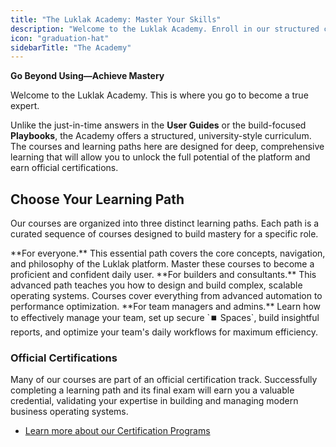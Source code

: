 ```yaml
---
title: "The Luklak Academy: Master Your Skills"
description: "Welcome to the Luklak Academy. Enroll in our structured courses and learning paths to gain deep mastery, from foundational skills to advanced solution architecture."
icon: "graduation-hat"
sidebarTitle: "The Academy"
---
```


**Go Beyond Using—Achieve Mastery**

<Info>
Welcome to the Luklak Academy. This is where you go to become a true expert.

Unlike the just-in-time answers in the **User Guides** or the build-focused **Playbooks**, the Academy offers a structured, university-style curriculum. The courses and learning paths here are designed for deep, comprehensive learning that will allow you to unlock the full potential of the platform and earn official certifications.
</Info>

## **Choose Your Learning Path**

Our courses are organized into three distinct learning paths. Each path is a curated sequence of courses designed to build mastery for a specific role.

<CardGroup cols={3}>
  <Card title="The Luklak Foundation Path" icon="atom" iconType="duotone" href="/06-courses/learning-paths/foundation-for-everyone">
    **For everyone.** This essential path covers the core concepts, navigation, and philosophy of the Luklak platform. Master these courses to become a proficient and confident daily user.
  </Card>
  <Card title="The Solution Architect Path" icon="sitemap" iconType="duotone" href="/06-courses/learning-paths/function-design-expert">
    **For builders and consultants.** This advanced path teaches you how to design and build complex, scalable operating systems. Courses cover everything from advanced automation to performance optimization.
  </Card>
  <Card title="The Team Operations Path" icon="users-gear" iconType="duotone" href="/06-courses/learning-paths/team-operations-manager">
    **For team managers and admins.** Learn how to effectively manage your team, set up secure `⏹️ Spaces`, build insightful reports, and optimize your team's daily workflows for maximum efficiency.
  </Card>
</CardGroup>

### **Official Certifications**

Many of our courses are part of an official certification track. Successfully completing a learning path and its final exam will earn you a valuable credential, validating your expertise in building and managing modern business operating systems.

- [Learn more about our Certification Programs](/06-courses/certifications)